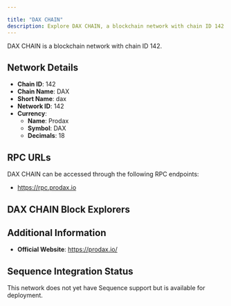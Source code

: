 ```yaml
---

title: "DAX CHAIN"
description: Explore DAX CHAIN, a blockchain network with chain ID 142. Learn about its native currency, Prodax, and how to interact with the network.
---
```




DAX CHAIN is a blockchain network with chain ID 142.

## Network Details

- **Chain ID**: 142
- **Chain Name**: DAX
- **Short Name**: dax
- **Network ID**: 142
- **Currency**: 
  - **Name**: Prodax
  - **Symbol**: DAX
  - **Decimals**: 18

## RPC URLs

DAX CHAIN can be accessed through the following RPC endpoints:

- https://rpc.prodax.io

## DAX CHAIN Block Explorers



## Additional Information

- **Official Website**: https://prodax.io/

## Sequence Integration Status

This network does not yet have Sequence support but is available for deployment.
